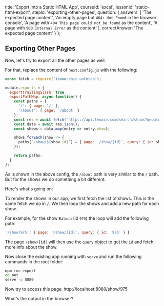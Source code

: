 
  title: 'Export into a Static HTML App',
  courseId: 'excel',
  lessonId: 'static-html-export',
  stepId: 'exporting-other-pages',
  question: {
    answers: [
      'The expected page content',
      'An empty page but `404: Not Found` in the browser console',
      'A page with `404 This page could not be found` as the content',
      'A page with `500 Internal Error` as the content'
    ],
    correctAnswer: 'The expected page content'
  }
};

## Exporting Other Pages

Now, let's try to export all the other pages as well.

For that, replace the content of `next.config.js` with the following:

```js
const fetch = require('isomorphic-unfetch');

module.exports = {
  exportTrailingSlash: true,
  exportPathMap: async function() {
    const paths = {
      '/': { page: '/' },
      '/about': { page: '/about' }
    };
    const res = await fetch('https://api.tvmaze.com/search/shows?q=batman');
    const data = await res.json();
    const shows = data.map(entry => entry.show);

    shows.forEach(show => {
      paths[`/show/${show.id}`] = { page: '/show/[id]', query: { id: show.id } };
    });

    return paths;
  }
};
```

As is shown in the above config, the `/about` path is very similar to the `/` path. But for the shows we do something a bit different.

Here's what's going on:

To render the shows in our app, we first fetch the list of shows. This is the same fetch we do in `/`. We then loop the shows and add a new path for each show.

For example, for the show `Batman` (id `975`) the loop will add the following path:

```js
'/show/975': { page: '/show/[id]', query: { id: '975' } }
```

The page `/show/[id]` will then use the `query` object to get the `id` and fetch more info about the show.

Now close the existing app running with `serve` and run the following commands in the root folder:

```bash
npm run export
cd out
serve -p 8080
```

Now try to access this page: http://localhost:8080/show/975

What's the output in the browser?

